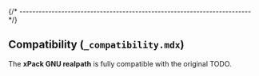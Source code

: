 
{/* ------------------------------------------------------------------------ */}

## Compatibility (`_compatibility.mdx`)

The **xPack GNU realpath** is fully compatible with the original TODO.
